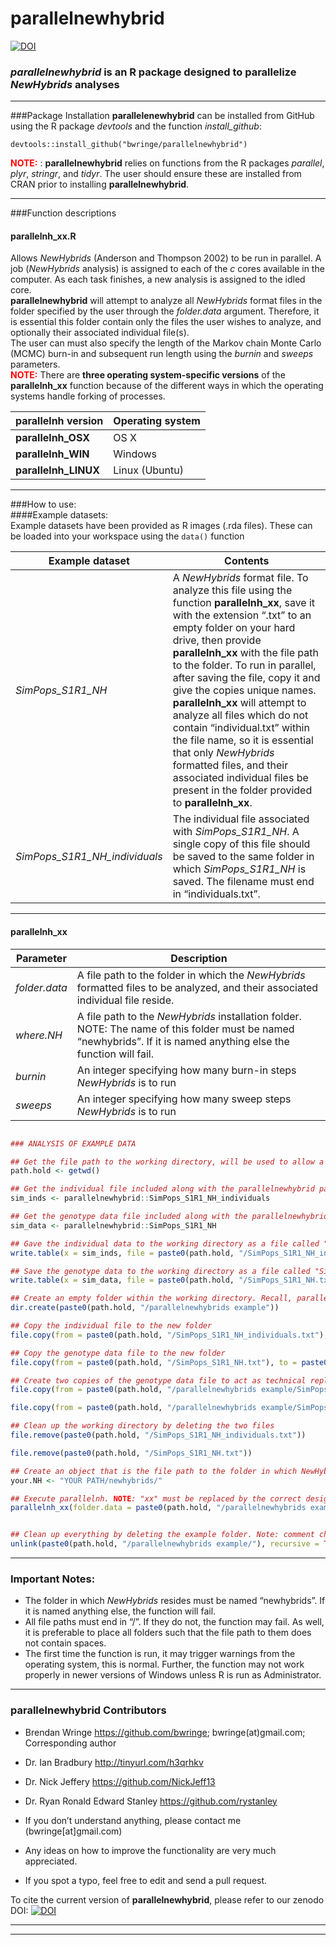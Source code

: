 # parallelnewhybrid 

[![DOI](https://zenodo.org/badge/21962/bwringe/parallelnewhybrid.svg)](https://zenodo.org/badge/latestdoi/21962/bwringe/parallelnewhybrid)

### ***parallelnewhybrid*** is an R package designed to parallelize *NewHybrids* analyses


***  

###Package Installation
**parallelenewhybrid** can be installed from GitHub using the R package *devtools* and the function *install_github*:  
```
devtools::install_github("bwringe/parallelnewhybrid")
```
<span style = "color:red"> <strong>NOTE:</strong></span> : **parallelnewhybrid** relies on functions from the R packages *parallel*, *plyr*, *stringr*, and *tidyr*. The user should ensure these are installed from CRAN prior to installing **parallelnewhybrid**.  

***  

###Function descriptions
<h4 class="text-primary">parallelnh_xx.R</h4>
Allows *NewHybrids* (Anderson and Thompson 2002) to be run in parallel. A job (*NewHybrids* analysis) is assigned to each of the *c* cores available in the computer. As each task finishes, a new analysis is assigned to the idled core.  
**parallelnewhybrid** will attempt to analyze all *NewHybrids* format files in the folder specified by the user through the *folder.data* argument. Therefore, it is essential this folder contain only the files the user wishes to analyze, and optionally their associated individual file(s).  
The user can must also specify the length of the Markov chain Monte Carlo (MCMC) burn-in and subsequent run length using the *burnin* and *sweeps* parameters.  
<span style = "color:red"> <strong>NOTE:</strong></span> There are **three operating system-specific versions** of the **parallelnh_xx** function because of the different ways in which the operating systems handle forking of processes.  

**parallelnh version**|**Operating system**
------------|----------
**parallelnh_OSX** | OS X
**parallelnh_WIN** | Windows
**parallelnh_LINUX** | Linux (Ubuntu)

***  

###How to use:  
####Example datasets:  
Example datasets have been provided as R images (.rda files). These can be loaded into your workspace using the ``data()`` function  

**Example dataset** | **Contents**  
------------|---------------------------------------------------------------  
*SimPops\_S1R1_NH* | A *NewHybrids* format file. To analyze this file using the function **parallelnh_xx**, save it with the extension ".txt" to an empty folder on your hard drive, then provide **parallelnh_xx** with the file path to the folder. To run in parallel, after saving the file, copy it and give the copies unique names. **parallelnh_xx** will attempt to analyze all files which do not contain "individual.txt" within the file name, so it is essential that only *NewHybrids* formatted files, and their associated individual files be present in the folder provided to **parallelnh_xx**.
*SimPops\_S1R1_NH_individuals* | The individual file associated with *SimPops\_S1R1_NH*. A single copy of this file should be saved to the same folder in which *SimPops\_S1R1_NH* is saved. The filename must end in "individuals.txt".

***  
<h4 class="text-primary">parallelnh_xx</h4>  

**Parameter** | **Description**
------------|---------------------------------------------------------------  
*folder.data*| A file path to the folder in which the *NewHybrids* formatted files to be analyzed, and their associated individual file reside.
*where.NH* | A file path to the *NewHybrids* installation folder. NOTE: The name of this folder must be named "newhybrids". If it is named anything else the function will fail.
*burnin* | An integer specifying how many burn-in steps *NewHybrids* is to run
*sweeps* | An integer specifying how many sweep steps *NewHybrids* is to run  

```r

### ANALYSIS OF EXAMPLE DATA

## Get the file path to the working directory, will be used to allow a universal example
path.hold <- getwd()

## Get the individual file included along with the parallelnewhybrid package and make it an object
sim_inds <- parallelnewhybrid::SimPops_S1R1_NH_individuals

## Get the genotype data file included along with the parallelnewhybrid package and make it an object
sim_data <- parallelnewhybrid::SimPops_S1R1_NH

## Gave the individual data to the working directory as a file called "SimPops_S1R1_NH_individuals.txt"
write.table(x = sim_inds, file = paste0(path.hold, "/SimPops_S1R1_NH_individuals.txt"), row.names = FALSE, col.names = FALSE, quote = FALSE)

## Save the genotype data to the working directory as a file called "SimPops_S1R1_NH.txt"
write.table(x = sim_data, file = paste0(path.hold, "/SimPops_S1R1_NH.txt"), row.names = FALSE, col.names = FALSE, quote = FALSE)

## Create an empty folder within the working directory. Recall, parallelnewhybrids will analyze all files within the folder it is specified, but if there are files that are not NewHybrids format, or individual files, it will fail.
dir.create(paste0(path.hold, "/parallelnewhybrids example"))

## Copy the individual file to the new folder
file.copy(from = paste0(path.hold, "/SimPops_S1R1_NH_individuals.txt"), to = paste0(path.hold, "/parallelnewhybrids example"))

## Copy the genotype data file to the new folder
file.copy(from = paste0(path.hold, "/SimPops_S1R1_NH.txt"), to = paste0(path.hold, "/parallelnewhybrids example"))

## Create two copies of the genotype data file to act as technical replicates of the NewHybrids simulation based analysis. This will also serve demonstrate the parallel capabilities of parallelnewhybrid.
file.copy(from = paste0(path.hold, "/parallelnewhybrids example/SimPops_S1R1_NH.txt"), to = paste0(path.hold, "/parallelnewhybrids example/SimPops_S1R2_NH.txt"))

file.copy(from = paste0(path.hold, "/parallelnewhybrids example/SimPops_S1R1_NH.txt"), to = paste0(path.hold, "/parallelnewhybrids example/SimPops_S2R3_NH.txt"))

## Clean up the working directory by deleting the two files
file.remove(paste0(path.hold, "/SimPops_S1R1_NH_individuals.txt"))

file.remove(paste0(path.hold, "/SimPops_S1R1_NH.txt"))

## Create an object that is the file path to the folder in which NewHybrids is installed. Note: this folder must be named "newhybrids"
your.NH <- "YOUR PATH/newhybrids/"

## Execute parallelnh. NOTE: "xx" must be replaced by the correct designation for your operating system. burnin and sweep values have been chosen for demonstration only.
parallelnh_xx(folder.data = paste0(path.hold, "/parallelnewhybrids example/"), where.NH = your.NH, burnin = 100, sweeps = 100)


## Clean up everything by deleting the example folder. Note: comment characters have been added to prevent this command being run accidently.
unlink(paste0(path.hold, "/parallelnewhybrids example/"), recursive = TRUE)


```

***  

### Important Notes:

* The folder in which *NewHybrids* resides must be named "newhybrids". If it is named anything else, the function will fail.  
* All file paths must end in "/". If they do not, the function may fail. As well, it is preferable to place all folders such that the file path to them does not contain spaces.  
* The first time the function is run, it may trigger warnings from the operating system, this is normal. Further, the function may not work properly in newer versions of Windows unless R is run as Administrator.  

***

### **parallelnewhybrid** Contributors

* Brendan Wringe <https://github.com/bwringe>; bwringe(at)gmail.com; Corresponding author  
* Dr. Ian Bradbury <http://tinyurl.com/h3qrhkv>  
* Dr. Nick Jeffery <https://github.com/NickJeff13>  
* Dr. Ryan Ronald Edward Stanley <https://github.com/rystanley> 

* If you don't understand anything, please contact me (bwringe[at]gmail.com)
* Any ideas on how to improve the functionality are very much appreciated.
* If you spot a typo, feel free to edit and send a pull request.  

To cite the current version of **parallelnewhybrid**, please refer to our zenodo DOI: [![DOI](https://zenodo.org/badge/21962/bwringe/parallelnewhybrid.svg)](https://zenodo.org/badge/latestdoi/21962/bwringe/parallelnewhybrid)

***
***